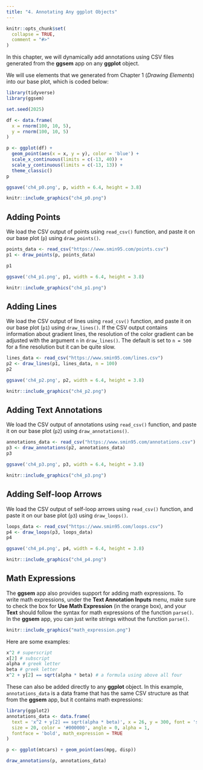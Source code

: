 ```yaml
---
title: "4. Annotating Any ggplot Objects"
---
```


```r
knitr::opts_chunk$set(
  collapse = TRUE,
  comment = "#>"
)
```

In this chapter, we will dynamically add annotations using CSV files generated from the **ggsem** app on any  **ggplot** object.

We will use elements that we generated from Chapter 1 (*Drawing Elements*) into our base plot, which is coded below:

```r
library(tidyverse)
library(ggsem)

set.seed(2025)

df <- data.frame(
  x = rnorm(100, 10, 5),
  y = rnorm(100, 10, 5)
)

p <- ggplot(df) +
  geom_point(aes(x = x, y = y), color = 'blue') +
  scale_x_continuous(limits = c(-13, 40)) +
  scale_y_continuous(limits = c(-13, 13)) +
  theme_classic()
p
```


```r
ggsave('ch4_p0.png', p, width = 6.4, height = 3.8)
```

```r
knitr::include_graphics("ch4_p0.png")
```

## Adding Points

We load the CSV output of points using `read_csv()` function, and paste it on our base plot (`p`) using `draw_points()`. 

```r
points_data <- read_csv("https://www.smin95.com/points.csv")
p1 <- draw_points(p, points_data)

p1
```

```r
ggsave('ch4_p1.png', p1, width = 6.4, height = 3.8)
```

```r
knitr::include_graphics("ch4_p1.png")
```

## Adding Lines

We load the CSV output of lines using `read_csv()` function, and paste it on our base plot (`p1`) using `draw_lines()`. If the CSV output contains information about gradient lines, the resolution of the color gradient can be adjusted with the argument `n` in `draw_lines()`. The default is set to `n = 500` for a fine resolution but it can be quite slow.

```r
lines_data <- read_csv("https://www.smin95.com/lines.csv")
p2 <- draw_lines(p1, lines_data, n = 100)
p2
```

```r
ggsave('ch4_p2.png', p2, width = 6.4, height = 3.8)
```

```r
knitr::include_graphics("ch4_p2.png")
```

## Adding Text Annotations

We load the CSV output of annotations using `read_csv()` function, and paste it on our base plot (`p2`) using `draw_annotations()`. 

```r
annotations_data <- read_csv("https://www.smin95.com/annotations.csv")
p3 <- draw_annotations(p2, annotations_data)
p3
```

```r
ggsave('ch4_p3.png', p3, width = 6.4, height = 3.8)
```

```r
knitr::include_graphics("ch4_p3.png")
```

## Adding Self-loop Arrows

We load the CSV output of self-loop arrows using `read_csv()` function, and paste it on our base plot (`p3`) using `draw_loops()`. 

```r
loops_data <- read_csv("https://www.smin95.com/loops.csv")
p4 <- draw_loops(p3, loops_data)
p4
```

```r
ggsave('ch4_p4.png', p4, width = 6.4, height = 3.8)
```

```r
knitr::include_graphics("ch4_p4.png")
```

## Math Expressions


The **ggsem** app also provides support for adding math expressions. To write math expressions, under the **Text Annotation Inputs** menu, make sure to check the box for **Use Math Expression** (in the orange box), and your **Text** should follow the syntax for math expressions of the function `parse()`. In the **ggsem** app, you can just write strings without the function `parse()`. 

```r
knitr::include_graphics("math_expression.png")
```

Here are some examples:

```r
x^2 # superscript
x[2] # subscript
alpha # greek letter
beta # greek letter
x^2 + y[2] == sqrt(alpha * beta) # a formula using above all four 
```

These can also be added directly to any **ggplot** object. In this example, `annotations_data` is a data frame that has the same CSV structure as that from the **ggsem** app, but it contains math expressions:

```r
library(ggplot2)
annotations_data <- data.frame(
  text = 'x^2 + y[2] == sqrt(alpha * beta)', x = 26, y = 300, font = 'serif',
  size = 20, color = '#000000', angle = 0, alpha = 1,
  fontface = 'bold', math_expression = TRUE
)

p <- ggplot(mtcars) + geom_point(aes(mpg, disp))

draw_annotations(p, annotations_data)

```
